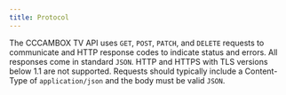 ```yaml
---
title: Protocol
---
```


The CCCAMBOX TV API uses `GET`, `POST`, `PATCH`, and `DELETE` requests to communicate and HTTP response codes to indicate status and errors. All responses come in standard `JSON`. HTTP and HTTPS with TLS versions below 1.1 are not supported. Requests should typically include a Content-Type of `application/json` and the body must be valid `JSON`.
